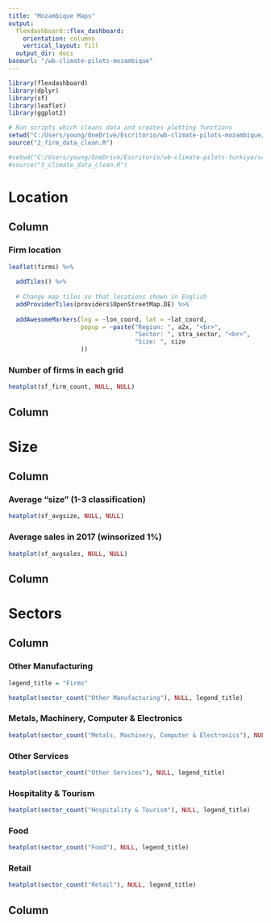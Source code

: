 ```yaml
---
title: "Mozambique Maps"
output: 
  flexdashboard::flex_dashboard:
    orientation: columns
    vertical_layout: fill
  output_dir: docs
baseurl: "/wb-climate-pilots-mozambique"
---
```


```r
library(flexdashboard)
library(dplyr)
library(sf)
library(leaflet)
library(ggplot2)
```


```r
# Run scripts which cleans data and creates plotting functions
setwd("C:/Users/young/OneDrive/Escritorio/wb-climate-pilots-mozambique/scripts")
source("2_firm_data_clean.R")

#setwd("C:/Users/young/OneDrive/Escritorio/wb-climate-pilots-turkiye/scripts")
#source("3_climate_data_clean.R")
```


Location
=======================================================================

Column {.tabset .tabset-fade data-width=500}
-----------------------------------------------------------------------

### Firm location

```r
leaflet(firms) %>%
  
  addTiles() %>% 
  
  # Change map tiles so that locations shown in English
  addProviderTiles(providers$OpenStreetMap.DE) %>% 
  
  addAwesomeMarkers(lng = ~lon_coord, lat = ~lat_coord,
                    popup = ~paste("Region: ", a2x, "<br>",
                                   "Sector: ", stra_sector, "<br>",
                                   "Size: ", size
                    ))
```

### Number of firms in each grid

```r
heatplot(sf_firm_count, NULL, NULL)
```

Column {.tabset .tabset-fade data-width=500}
-----------------------------------------------------------------------

Size
=======================================================================

Column {.tabset .tabset-fade data-width=500}
-----------------------------------------------------------------------

### Average "size" (1-3 classification)

```r
heatplot(sf_avgsize, NULL, NULL)
```

### Average sales in 2017 (winsorized 1%)

```r
heatplot(sf_avgsales, NULL, NULL)
```


Column {.tabset .tabset-fade data-width=500}
-----------------------------------------------------------------------

Sectors
=======================================================================

Column {.tabset .tabset-fade data-width=500}
-----------------------------------------------------------------------

### Other Manufacturing

```r
legend_title = "Firms"

heatplot(sector_count("Other Manufacturing"), NULL, legend_title)
```

### Metals, Machinery, Computer & Electronics

```r
heatplot(sector_count("Metals, Machinery, Computer & Electronics"), NULL, legend_title)
```

### Other Services

```r
heatplot(sector_count("Other Services"), NULL, legend_title)
```

### Hospitality & Tourism

```r
heatplot(sector_count("Hospitality & Tourism"), NULL, legend_title)
```

### Food

```r
heatplot(sector_count("Food"), NULL, legend_title)
```

### Retail

```r
heatplot(sector_count("Retail"), NULL, legend_title)
```


Column {.tabset .tabset-fade data-width=500}
-----------------------------------------------------------------------
